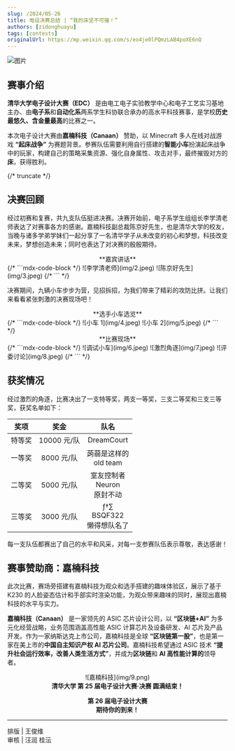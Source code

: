 ```yaml
---
slug: /2024/05-26
title: 电设决赛总结 | “我的床坚不可摧！”
authors: [zidonghuayu]
tags: [contests]
originalUrl: https://mp.weixin.qq.com/s/eo4je0lPQmzLAB4poXE6nQ
---
```


![图片](img/1.webp)

## 赛事介绍

**清华大学电子设计大赛（EDC）** 是由电工电子实验教学中心和电子工艺实习基地主办、由**电子系**和**自动化系**两系学生科协联合承办的高水平科技赛事，是学校**历史最悠久、含金量最高**的比赛之一。

本次电子设计大赛由**嘉楠科技（Canaan）** 赞助，以 Minecraft 多人在线对战游戏 **“起床战争”** 为赛题背景。参赛队伍需要利用自行搭建的**智能小车**扮演起床战争中的玩家，构建自己的策略采集资源、强化自身属性、攻击对手，最终摧毁对方的**床**，获得胜利。

{/* truncate */}

## 决赛回顾

经过初赛和复赛，共九支队伍挺进决赛。决赛开始前，电子系学生组组长李学清老师表达了对赛事各方的感谢。嘉楠科技副总裁陈京好先生，也是清华大学的校友，当晚与诸多学弟学妹们一起分享了一名清华学子从未改变的初心和梦想，科技改变未来，梦想创造未来；同时也表达了对决赛的殷殷期待。

<center>**嘉宾讲话**</center>
{/* ```mdx-code-block  */}

<Tabs>
  <TabItem value="1" label="李学清老师" default>
    ![李学清老师](img/2.jpeg)
  </TabItem>
  <TabItem value="2" label="陈京好先生">
    ![陈京好先生](img/3.jpeg)
  </TabItem>
</Tabs>
{/* ``` */}

决赛期间，九辆小车步步为营，见招拆招，为我们带来了精彩的攻防比拼。让我们来看看紧张刺激的决赛现场吧！

<center>**选手小车选览**</center>
{/* ```mdx-code-block  */}
<Tabs>
  <TabItem value="1" label="小车 1" default>
    ![小车 1](img/4.jpeg)
  </TabItem>
  <TabItem value="2" label="小车 2">
    ![小车 2](img/5.jpeg)
  </TabItem>
</Tabs>
{/* ``` */}

<center>**比赛现场**</center>
{/* ```mdx-code-block  */}
<Tabs>
  <TabItem value="1" label="调试小车" default>
    ![调试小车](img/6.jpeg)
  </TabItem>
  <TabItem value="2" label="激烈角逐">
    ![激烈角逐](img/7.jpeg)
  </TabItem>
  <TabItem value="3" label="评委讨论">
    ![评委讨论](img/8.jpeg)
  </TabItem>
</Tabs>
{/* ``` */}

## 获奖情况

经过激烈的角逐，比赛决出了一支特等奖，两支一等奖，三支二等奖和三支三等奖，获奖名单如下：

|  奖项  |    奖金     |                 队名                 |
| :----: | :---------: | :----------------------------------: |
| 特等奖 | 10000 元/队 |              DreamCourt              |
| 一等奖 | 8000 元/队  |      蒟蒻是这样的<br />old team      |
| 二等奖 | 5000 元/队  | 室友控制者<br />Neuron<br />原封不动 |
| 三等奖 | 3000 元/队  |  ƒ†∑<br />BSQF322<br />懒得想队名了  |

每一支队伍都赛出了自己的水平和风采，对每一支参赛队伍表示尊敬，表达感谢！

## 赛事赞助商：嘉楠科技

此次比赛，赛场旁搭建有嘉楠科技为观众和选手搭建的趣味体验区，展示了基于 K230 的人脸姿态估计和手部实时渲染功能，为观众带来趣味的同时，展现出嘉楠科技的水平与实力。

**嘉楠科技（Canaan）** 是一家领先的 ASIC 芯片设计公司，以 **“区块链+AI”** 为多元化经营战略，业务范围涵盖高性能 ASIC 计算芯片及设备研发、AI 芯片及产品开发。作为一家纳斯达克上市公司，嘉楠科技是全球 **“区块链第一股”**，也是第一家在美上市的**中国自主知识产权 AI 芯片公司**。嘉楠科技希望通过 ASIC 技术 **“提升社会运行效率，改善人类生活方式”**，并成为**区块链**和 **AI 高性能计算的**领导者。

<center>![嘉楠科技](img/9.png)</center>

<center><strong>
清华大学  
第 25 届电子设计大赛·决赛  
圆满结束！

第 26 届电子设计大赛  
期待你的到来！

</strong></center>

---

排版 | 王俊维  
审核 | 汪润 桂沄

